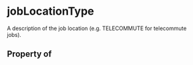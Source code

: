 # jobLocationType

A description of the job location (e.g. TELECOMMUTE for telecommute jobs).

## Property of



